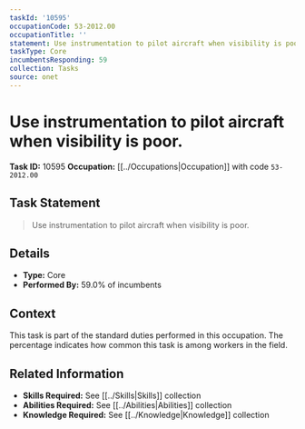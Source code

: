 ```yaml
---
taskId: '10595'
occupationCode: 53-2012.00
occupationTitle: ''
statement: Use instrumentation to pilot aircraft when visibility is poor.
taskType: Core
incumbentsResponding: 59
collection: Tasks
source: onet
---
```

# Use instrumentation to pilot aircraft when visibility is poor.

**Task ID:** 10595
**Occupation:** [[../Occupations|Occupation]] with code `53-2012.00`

## Task Statement

> Use instrumentation to pilot aircraft when visibility is poor.

## Details

- **Type:** Core
- **Performed By:** 59.0% of incumbents

## Context

This task is part of the standard duties performed in this occupation. The percentage indicates how common this task is among workers in the field.

## Related Information

- **Skills Required:** See [[../Skills|Skills]] collection
- **Abilities Required:** See [[../Abilities|Abilities]] collection
- **Knowledge Required:** See [[../Knowledge|Knowledge]] collection

